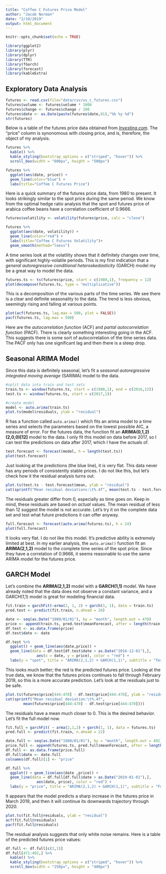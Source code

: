 ```yaml
---
title: "Coffee C Futures Price Model"
author: "Jacob Norman"
date: "2/19/2019"
output: html_document
---
```


```r
knitr::opts_chunk$set(echo = TRUE)
```

```r
library(ggplot2)
library(plyr)
library(dplyr)
library(TTR)
library(fGarch)
library(forecast)
library(kableExtra)
```

## Exploratory Data Analysis

```r
futures <- read.csv(file="data/csv/us_c_futures.csv")
futures$volume <- futures$volume * 1000
futures$change <- futures$change / 100
futures$date <- as.Date(paste(futures$date,01),"%b %y %d")
str(futures)
```

Below is a table of the futures price data obtained from [*Investing.com*](https://www.investing.com/commodities/us-coffee-c-historical-data). The "price" column is synonomous with closing price, and is, therefore, the object of my analysis.

```r
futures %>%
  kable() %>%
  kable_styling(bootstrap_options = c("striped", "hover")) %>%
  scroll_box(width = "600px", height = "500px")
```

```r
futures %>%
  ggplot(aes(date, price)) + 
  geom_line(color="blue") + 
  labs(title="Coffee C Futures Price")
```

Here is a quick summary of the futures price data, from 1980 to present. It looks strikingly similar to the spot price during the same period. We know from the optimal hedge ratio analysis that the spot and futures price of arabica coffee beans have a correlation coefficient of 0.9666.

```r
futures$volatility <- volatility(futures$price, calc = "close")

futures %>%
  ggplot(aes(date, volatility)) +
  geom_line(color="red") +
  labs(title="Coffee C Futures Volatility")+
  geom_smooth(method="loess")
```

A time series look at the volatility shows that it definitely changes over time, with significant highly-volatile periods. This is my first indication that a *general autoregressive conditional heteroskedasticity* (GARCH) model my be a great way to model the data.

```r
futures.ts <- ts(futures$price, start = c(1980,1), frequency = 12)
plot(decompose(futures.ts, type = "multiplicative"))
```

This is a decomposition of the various parts of the time series. We see there is a clear and definite seasonality to the data. The trend is less obvious, seemingly rising and falling at various points.

```r
plot(acf(futures.ts, lag.max = 500, plot = FALSE))
pacf(futures.ts, lag.max = 500)
```

Here are the *autocorrelation function* (ACF) and *partal autocorrelation function* (PACF). There is clearly something interesting going in the ACF. This suggests there is some sort of autocorrelation of the time series data. The PACF only has one significant lag and then there is a steep drop.

## Seasonal ARIMA Model

Since this data is definitely seasonal, let's fit a *seasonal autoregressive integrated moving average* (SARIMA) model to the data.

```r
#split data into train and test sets
train.ts <- window(futures.ts, start = c(1980,1), end = c(2016,12))
test.ts <- window(futures.ts, start = c(2017,1))

#create model
model <- auto.arima(train.ts)
plot.ts(model$residuals, ylab = "residual")
```

R has a function called ``auto.arima()`` which fits an arima model to a time series and selects the parameters based on the lowest possible AIC, a measure of error. For the futures data, the function fit an **ARIMA(0,1,2)(2,0,0)[12]** model to the data. I only fit this model on data before 2017, so I can test the predictions on data after 2017, which I have the actuals of.

```r
test.forecast <- forecast(model, h = length(test.ts))
plot(test.forecast)
```

Just looking at the predictions (the blue line), it is very flat. This data never has any periods of consistently stable prices. I do not like this, but let's check how it the residual analysis turns out.

```r
plot.ts(test.ts - test.forecast$mean, ylab = "residual")
cat(sprintf("Mean residual deviations:\t%.4f", mean(test.ts - test.forecast$mean)))
```

The residuals greater differ from 0, especially as time goes on. Keep in mind, these residuals are based on *actual* values. The mean residual of less than 12 suggest the model is not accurate. Let's try it on the complete data set and test what future predictions it can offer anyway.

```r
full.forecast <- forecast(auto.arima(futures.ts), h = 24)
plot(full.forecast)
```

It looks very flat. I do not like this model. It's predictive ability is extremely limited at best. In my earlier analysis, the ``auto.arima()`` function fit an **ARIMA(2,1,2)** model to the complete time series of the spot price. Since they have a correlation of 0.9666, it seems reasonable to use the same ARIMA model for the futures price.

## GARCH Model

Let's combine the **ARIMA(2,1,2)** model with a **GARCH(1,1)** model. We have already noted that the data does not observe a constant variance, and a GARCH(1,1) model is great for modeling financial data.

```r
fit.train = garchFit(~arma(2, 1, 2) + garch(1, 1), data = train.ts)
pred.test <- predict(fit.train, n.ahead = 26)
```

```r
date <- seq(as.Date("1980/01/01"), by = "month", length.out = 470)
price <- append(train.ts, pred.test$meanForecast, after = length(train.ts))
df.test <- as.data.frame(price)
df.test$date <- date

df.test %>%
  ggplot() + geom_line(aes(date,price)) +
  geom_line(data = df.test[df.test$date > as.Date("2016-12-01"),], 
              aes(x = date, y = price), color = "red") +
  labs(y = "spot", title = "ARIMA(2,1,2) + GARCH(1,1)", subtitle = "Test Data")
```

This looks much better; the red is the predicted futures price. Looking at the true data, we know that the futures prices continues to fall through February 2019, so this is a more accurate prediction. Let's look at the residuals just to be safe.

```r
plot.ts(futures$price[444:470] - df.test$price[444:470], ylab = "residual")
cat(sprintf("Mean residual deviation:\t%.4f",
        mean(futures$price[444:470] - df.test$price[444:470])))
```

The residuals have a mean much closer to 0. This is the desired behavior. Let's fit the full model now.

```r
fit.full = garchFit( ~ arma(2,1,2) + garch(1, 1), data = futures.ts)
pred.full <- predict(fit.train, n.ahead = 22)
```

```r
date.full <- seq(as.Date("1980/01/01"), by = "month", length.out = 492)
price.full <- append(futures.ts, pred.full$meanForecast, after = length(futures.ts))
df.full <- as.data.frame(price.full)
df.full$date <- date.full
colnames(df.full)[1] <- "price"

df.full %>%
  ggplot() + geom_line(aes(date ,price)) +
  geom_line(data = df.full[df.full$date > as.Date("2019-01-01"),], 
              aes(date, price), color = "red") +
  labs(y = "price", title = "ARIMA(2,1,2) + GARCH(1,1)", subtitle = "Futures Market")
```

It appears that the model predicts a sharp increase in the futures price in March 2019, and then it will continue its downwards trajectory through 2020.

```r
plot.ts(fit.full@residuals, ylab = "residual")
acf(fit.full@residuals)
pacf(fit.full@residuals)
```

The residual analysis suggests that only white noise remains. Here is a table of the predicted futures price values:

```r
df.full <- df.full[c(2,1)]
df.full[471:492,] %>%
  kable() %>%
  kable_styling(bootstrap_options = c("striped", "hover")) %>%
  scroll_box(width = "250px", height = "400px")
```

